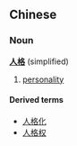 ==Chinese==
===Noun===
'''[[人]][[格]]''' (simplified)

# [[personality]]

====Derived terms====
*[[人格化]]
*[[人格权]]